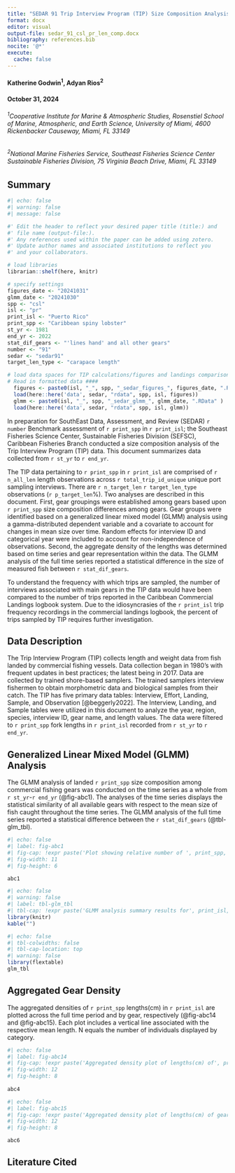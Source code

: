 ```yaml
---
title: "SEDAR 91 Trip Interview Program (TIP) Size Composition Analysis of Caribbean Spiny Lobster (Panulirus argus) in Puerto Rico, U.S. Caribbean, 1981-2022"
format: docx
editor: visual
output-file: sedar_91_csl_pr_len_comp.docx
bibliography: references.bib
nocite: '@*'
execute:
  cache: false
---
```


#### Katherine Godwin^1^, Adyan Rios^2^

#### October 31, 2024

###### ^1^*Cooperative Institute for Marine & Atmospheric Studies, Rosenstiel School of Marine, Atmospheric, and Earth Science, University of Miami, 4600 Rickenbacker Causeway, Miami, FL 33149*

###### ^2^*National Marine Fisheries Service, Southeast Fisheries Science Center Sustainable Fisheries Division, 75 Virginia Beach Drive, Miami, FL 33149*

\newpage

## Summary

```r
#| echo: false
#| warning: false
#| message: false

#' Edit the header to reflect your desired paper title (title:) and 
#' file name (output-file:).
#' Any references used within the paper can be added using zotero. 
#' Update author names and associated institutions to reflect you 
#' and your collaborators.

# load libraries 
librarian::shelf(here, knitr)

# specify settings 
figures_date <- "20241031"
glmm_date <- "20241030"
spp <- "csl"
isl <- "pr"
print_isl <- "Puerto Rico"
print_spp <- "Caribbean spiny lobster"
st_yr <- 1981
end_yr <- 2022
stat_dif_gears <- "'lines hand' and all other gears"
number <- "91"
sedar <- "sedar91"
target_len_type <- "carapace length"

# load data spaces for TIP calculations/figures and landings comparison stats
# Read in formatted data ####
  figures <- paste0(isl, "_", spp, "_sedar_figures_", figures_date, ".RData" )
  load(here::here('data', sedar, "rdata", spp, isl, figures))
  glmm <- paste0(isl, "_", spp, "_sedar_glmm_", glmm_date, ".RData" )
  load(here::here('data', sedar, "rdata", spp, isl, glmm))


```

In preparation for SouthEast Data, Assessment, and Review (SEDAR) `r number` Benchmark assessment of `r print_spp` in `r print_isl`; the Southeast Fisheries Science Center, Sustainable Fisheries Division (SEFSC), Caribbean Fisheries Branch conducted a size composition analysis of the Trip Interview Program (TIP) data. This document summarizes data collected from `r st_yr` to `r end_yr`.

The TIP data pertaining to `r print_spp` in `r print_isl` are comprised of `r n_all_len` length observations across `r total_trip_id_unique` unique port sampling interviews. There are `r n_target_len` `r target_len_type` observations (`r p_target_len`%). Two analyses are described in this document. First, gear groupings were established among gears based upon `r print_spp` size composition differences among gears. Gear groups were identified based on a generalized linear mixed model (GLMM) analysis using a gamma-distributed dependent variable and a covariate to account for changes in mean size over time. Random effects for interview ID and categorical year were included to account for non-independence of observations. Second, the aggregate density of the lengths was determined based on time series and gear representation within the data. The GLMM analysis of the full time series reported a statistical difference in the size of measured fish between `r stat_dif_gears`.

<!-- The GLMM analysis of the full time series reported no statistical differences in the size of measured fish between gears.  -->

<!-- The GLMM analysis of the full time series reported a statistical difference in the size of measured fish between `r stat_dif_gears`. -->

To understand the frequency with which trips are sampled, the number of interviews associated with main gears in the TIP data would have been compared to the number of trips reported in the Caribbean Commercial Landings logbook system. Due to the idiosyncrasies of the `r print_isl` trip frequency recordings in the commercial landings logbook, the percent of trips sampled by TIP requires further investigation.

\newpage

## Data Description

The Trip Interview Program (TIP) collects length and weight data from fish landed by commercial fishing vessels. Data collection began in 1980's with frequent updates in best practices; the latest being in 2017. Data are collected by trained shore-based samplers. The trained samplers interview fishermen to obtain morphometric data and biological samples from their catch. The TIP has five primary data tables: Interview, Effort, Landing, Sample, and Observation [@beggerly2022]. The Interview, Landing, and Sample tables were utilized in this document to analyze the year, region, species, interview ID, gear name, and length values. The data were filtered to `r print_spp` fork lengths in `r print_isl` recorded from `r st_yr` to `r end_yr`.

## Generalized Linear Mixed Model (GLMM) Analysis

The GLMM analysis of landed `r print_spp` size composition among commercial fishing gears was conducted on the time series as a whole from `r st_yr`-`r end_yr` (@fig-abc1). The analyses of the time series displays the statistical similarity of all available gears with respect to the mean size of fish caught throughout the time series. The GLMM analysis of the full time series reported a statistical difference between the `r stat_dif_gears` (@tbl-glm_tbl).

<!-- The GLMM analysis of the full time series reported no statistical differences between the gears (@tbl-glm_tbl). -->


<!-- The GLMM analysis of the full time series reported a statistical difference between the `r stat_dif_gears` gears (@tbl-glm_tbl). -->

\newpage

```r
#| echo: false
#| label: fig-abc1
#| fig-cap: !expr paste('Plot showing relative number of ', print_spp, 'lengths in', print_isl, 'across time collected. Each point is color specific to the gear it represents. Gears are arranged from most to least abundant.')
#| fig-width: 11
#| fig-height: 6 

abc1

```

\newpage

```r
#| echo: false
#| warning: false
#| label: tbl-glm_tbl
#| tbl-cap: !expr paste('GLMM analysis summary results for', print_isl, 'TIP', print_spp,  'lengths(cm) from', st_yr, 'to', end_yr,'. The column titled “group” indicates the group(s) where mean lengths are not statistically different from other gears with matching group number(s). The "n" column indicates the number of unique lengths recorded for each gear. The "Percentage" column indicates the percent of the total recorded lengths for each gear.')
library(knitr)
kable("")

```

```r
#| echo: false
#| tbl-colwidths: false
#| tbl-cap-location: top
#| warning: false
library(flextable)
glm_tbl

```

\newpage

## Aggregated Gear Density

The aggregated densities of `r print_spp` lengths(cm) in `r print_isl` are plotted across the full time period and by gear, respectively (@fig-abc14 and @fig-abc15). Each plot includes a vertical line associated with the respective mean length. N equals the number of individuals displayed by category.

```r
#| echo: false
#| label: fig-abc14
#| fig-cap: !expr paste('Aggregated density plot of lengths(cm) of', print_spp, 'in', print_isl, ', all gears combined. Dotted line represents mean length.')
#| fig-width: 12
#| fig-height: 8
  
abc4

```

\newpage

```r
#| echo: false
#| label: fig-abc15
#| fig-cap: !expr paste('Aggregated density plot of lengths(cm) of gears with greater than 2% representation for', print_spp, 'in', print_isl, ' from', st_yr, 'to ', end_yr, '. Dotted line represents mean length. Mean lengths can be found in @tbl-glm_tbl.')
#| fig-width: 12
#| fig-height: 8

abc6

```

\newpage

## Literature Cited
